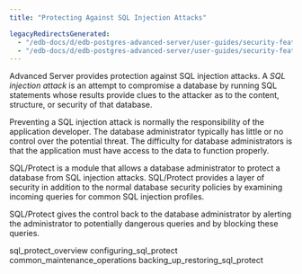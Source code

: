 ```yaml
---
title: "Protecting Against SQL Injection Attacks"

legacyRedirectsGenerated:
  - "/edb-docs/d/edb-postgres-advanced-server/user-guides/security-features-guide/13/protecting_against_sql_injection_attacks.html"
  - "/edb-docs/d/edb-postgres-advanced-server/user-guides/security-features-guide/latest/protecting_against_sql_injection_attacks.html"
---
```


<div id="protecting_against_sql_injection_attacks" class="registered_link"></div>

Advanced Server provides protection against SQL injection attacks. A *SQL injection attack* is an attempt to compromise a database by running SQL statements whose results provide clues to the attacker as to the content, structure, or security of that database.

Preventing a SQL injection attack is normally the responsibility of the application developer. The database administrator typically has little or no control over the potential threat. The difficulty for database administrators is that the application must have access to the data to function properly.

SQL/Protect is a module that allows a database administrator to protect a database from SQL injection attacks. SQL/Protect provides a layer of security in addition to the normal database security policies by examining incoming queries for common SQL injection profiles.

SQL/Protect gives the control back to the database administrator by alerting the administrator to potentially dangerous queries and by blocking these queries.

<div class="toctree" maxdepth="3">

sql_protect_overview configuring_sql_protect common_maintenance_operations backing_up_restoring_sql_protect

</div>
